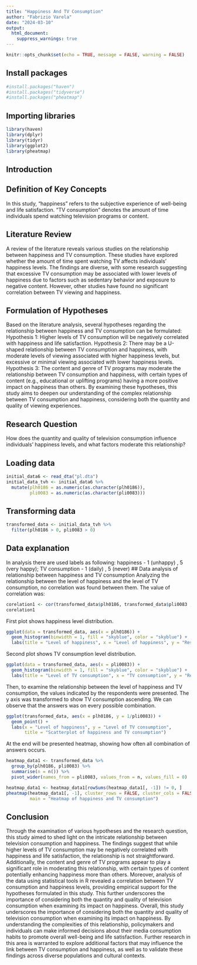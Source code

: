 ---
title: "Happiness And TV Consumption"
author: "Fabrizio Varela"
date: "2024-03-10"
output: 
  html_document:
    suppress_warnings: true
---

```{r setup, include=FALSE}
knitr::opts_chunk$set(echo = TRUE, message = FALSE, warning = FALSE)
```

## Install packages
```{r, echo=FALSE}
#install.packages("haven") 
#install.packages("tidyverse")
#install.packages("pheatmap")
```

## Importing libraries
```{r, echo=FALSE}
library(haven)
library(dplyr)
library(tidyr)
library(ggplot2)
library(pheatmap)
```

## Introduction
## Definition of Key Concepts
In this study, "happiness" refers to the subjective experience of well-being and life satisfaction. "TV consumption" denotes the amount of time individuals spend watching television programs or content.

## Literature Review
A review of the literature reveals various studies on the relationship between happiness and TV consumption. These studies have explored whether the amount of time spent watching TV affects individuals' happiness levels. The findings are diverse, with some research suggesting that excessive TV consumption may be associated with lower levels of happiness due to factors such as sedentary behavior and exposure to negative content. However, other studies have found no significant correlation between TV viewing and happiness.

## Formulation of Hypotheses
Based on the literature analysis, several hypotheses regarding the relationship between happiness and TV consumption can be formulated:
			Hypothesis 1: Higher levels of TV consumption will be negatively correlated with happiness and life satisfaction.
			Hypothesis 2: There may be a U-shaped relationship between TV consumption and happiness, with moderate levels of viewing associated with higher happiness levels, but excessive or minimal viewing associated with lower happiness levels.
			Hypothesis 3: The content and genre of TV programs may moderate the relationship between TV consumption and happiness, with certain types of content (e.g., educational or uplifting programs) having a more positive impact on happiness than others.
By examining these hypotheses, this study aims to deepen our understanding of the complex relationship between TV consumption and happiness, considering both the quantity and quality of viewing experiences.

## Research Question
How does the quantity and quality of television consumption influence individuals' happiness levels, and what factors moderate this relationship?

## Loading data
```{r}
initial_data6 <- read_dta("pl.dta")
initial_data_tvh <- initial_data6 %>%
  mutate(plh0186 = as.numeric(as.character(plh0186)),
         pli0083 = as.numeric(as.character(pli0083)))
```

## Transforming data
```{r}
transformed_data <- initial_data_tvh %>% 
  filter(plh0186 > 0, pli0083 > 0)
```

## Data explanation
In analysis there are used labels as following: 
happiness - 1 (unhappy) , 5 (very happy);
TV consumption - 1 (daily) , 5 (never)
## Data analysis of relationship between happiness and TV consumption
Analyzing the relationship between the level of happiness and the level of TV consumption, no correlation was found between them. The value of correlation was:
```{r}
corelation1 <- cor(transformed_data$plh0186, transformed_data$pli0083 , use = "complete.obs")
corelation1
```

First plot shows happiness level distribution.
```{r}
ggplot(data = transformed_data, aes(x = plh0186)) +
  geom_histogram(binwidth = 1, fill = "skyblue", color = "skyblue") +
  labs(title = "Level of happiness", x = "Level of happiness", y = "Respondents")
```

Second plot shows TV consumption level distribution.
```{r}
ggplot(data = transformed_data, aes(x = pli0083)) +
  geom_histogram(binwidth = 1, fill = "skyblue", color = "skyblue") +
  labs(title = "Level of TV consumption", x = "TV consumption", y = "Respondents")
```

Then, to examine the relationship between the level of happiness and TV consumption, the values indicated by the respondents were presented. The y axis was transformed to show TV consumption ascending. We can observe that the answers was on every possible combination.
```{r}
ggplot(transformed_data, aes(x = plh0186, y = 1/pli0083)) +
  geom_point() +
  labs(x = "Level of happiness", y = "Level of TV consumption",
       title = "Scatterplot of happiness and TV consumption")
```

At the end will be presented heatmap, showing how often all combination of answers occurs.
```{r}
heatmap_data1 <- transformed_data %>%
  group_by(plh0186, pli0083) %>%
  summarise(n = n()) %>%
  pivot_wider(names_from = pli0083, values_from = n, values_fill = 0)

heatmap_data1 <- heatmap_data1[rowSums(heatmap_data1[, -1]) != 0, ]
pheatmap(heatmap_data1[, -1], cluster_rows = FALSE, cluster_cols = FALSE,
         main = "Heatmap of happiness and TV consumption")
```

## Conclusion
Through the examination of various hypotheses and the research question, this study aimed to shed light on the intricate relationship between television consumption and happiness. The findings suggest that while higher levels of TV consumption may be negatively correlated with happiness and life satisfaction, the relationship is not straightforward. Additionally, the content and genre of TV programs appear to play a significant role in moderating this relationship, with certain types of content potentially enhancing happiness more than others.
Moreover, analysis of the data using statistical tools in R revealed a correlation between TV consumption and happiness levels, providing empirical support for the hypotheses formulated in this study. This further underscores the importance of considering both the quantity and quality of television consumption when examining its impact on happiness.
Overall, this study underscores the importance of considering both the quantity and quality of television consumption when examining its impact on happiness. By understanding the complexities of this relationship, policymakers and individuals can make informed decisions about their media consumption habits to promote overall well-being and life satisfaction. Further research in this area is warranted to explore additional factors that may influence the link between TV consumption and happiness, as well as to validate these findings across diverse populations and cultural contexts.

